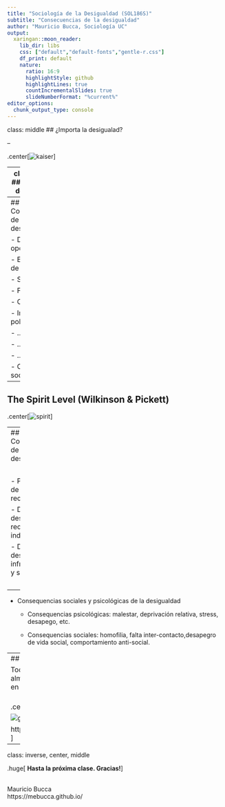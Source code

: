 ```yaml
---
title: "Sociología de la Desigualdad (SOL186S)"
subtitle: "Consecuencias de la desigualdad"
author: "Mauricio Bucca, Sociología UC"
output:
  xaringan::moon_reader:
    lib_dir: libs
    css: ["default","default-fonts","gentle-r.css"]
    df_print: default
    nature:
      ratio: 16:9
      highlightStyle: github
      highlightLines: true
      countIncrementalSlides: true
      slideNumberFormat: "%current%"
editor_options: 
  chunk_output_type: console
---
```

class: middle
## ¿Importa la desigualad?

--

.center[![kaiser](kaiser.png)]

---
class: middle
## ¿Importa la desigualad?

.pull-left[![kaiser](kaiser.png)]
.pull-right[![naildit](nailedit.jpeg)]

---
## Consequencias de la desigualdad


- Desigualdad oportunidades

- Expectativas de vida

- Salud 

- Felicidad

- Crimen 

- Influencia politica

- ...

- ...

- ...

- Cohesión social

---
## The Spirit Level (Wilkinson & Pickett)

.center[![spirit](spiritlevel.png)]

---
## Consequencias de la desigualdad

<br>

- Perspectiva de los recursos: 

  - Distribución desigual de recursos individuales

  - Distribución desigual de infraestructural y servicios

<br>
--

- Consequencias sociales y psicológicas de la desigualdad

  - Consequencias psicológicas: malestar, deprivación relativa, stress, desapego, etc.

  - Consequencias sociales: homofilia, falta inter-contacto,desapegro de vida social, comportamiento anti-social.



---
## Material del curso

Todo el material del curso será almacenado y actualizado regularmente en repositorio `Github`:

<br>
.center[

![github](github.jpg)

https://github.com/mebucca/sdd_sol186s
]


---
class: inverse, center, middle

.huge[
**Hasta la próxima clase. Gracias!**
]

<br>
Mauricio Bucca <br>
https://mebucca.github.io/



